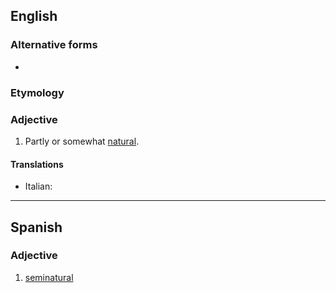 ==English==

===Alternative forms===
* {{l|en|semi-natural}}

===Etymology===
{{prefix|en|semi|natural}}

===Adjective===
{{en-adj|-}}

# Partly or somewhat [[natural]].

====Translations====
{{trans-top|partially natural}}
* Italian: {{t|it|seminaturale}}
{{trans-mid}}
{{trans-bottom}}

----

==Spanish==

===Adjective===
{{es-adj-old|pl=seminaturales}}

# [[#English|seminatural]]
